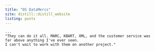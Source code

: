 ```yaml
---
title: "OS DataMercs"
site: distill::distill_website
listing: posts
---
```


    ...  
    "They can do it all. MARC, KBART, XML, and the customer service was far above anything I've ever seen.  
    I can't wait to work with them on another project."  
